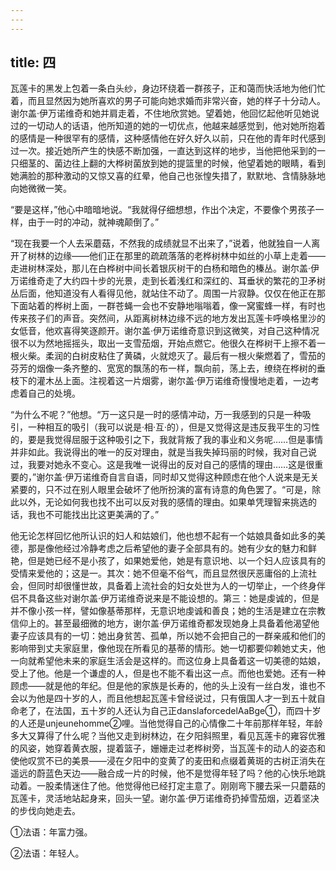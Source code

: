 ```yaml
---
---
---
```

title: 四
---



瓦莲卡的黑发上包着一条白头纱，身边环绕着一群孩子，正和蔼而快活地为他们忙着，而且显然因为她所喜欢的男子可能向她求婚而非常兴奋，她的样子十分动人。谢尔盖·伊万诺维奇和她并肩走着，不住地欣赏她。望着她，他回忆起他听见她说过的一切动人的话语，他所知道的她的一切优点，他越来越感觉到，他对她所抱着的感情是一种很罕有的感情，这种感情他在好久好久以前，只在他的青年时代感到过一次。接近她所产生的快感不断加强，一直达到这样的地步，当他把他采到的一只细茎的、菌边往上翻的大桦树菌放到她的提篮里的时候，他望着她的眼睛，看到她满脸的那种激动的又惊又喜的红晕，他自己也张惶失措了，默默地、含情脉脉地向她微微一笑。

“要是这样，”他心中暗暗地说。“我就得仔细想想，作出个决定，不要像个男孩子一样，由于一时的冲动，就神魂颠倒了。”

“现在我要一个人去采蘑菇，不然我的成绩就显不出来了，”说着，他就独自一人离开了树林的边缘——他们正在那里的疏疏落落的老桦树林中如丝的小草上走着——走进树林深处，那儿在白桦树中间长着银灰树干的白杨和暗色的榛丛。谢尔盖·伊万诺维奇走了大约四十步的光景，走到长着浅红和深红的、耳垂状的繁花的卫矛树丛后面，他知道没有人看得见他，就站住不动了。周围一片寂静。仅仅在他正在那下面站着的桦树上面，一群苍蝇一会也不安静地嗡嗡着，像一窝蜜蜂一样，有时也传来孩子们的声音。突然间，从距离树林边缘不远的地方发出瓦莲卡呼唤格里沙的女低音，他欢喜得笑逐颜开。谢尔盖·伊万诺维奇意识到这微笑，对自己这种情况很不以为然地摇摇头，取出一支雪茄烟，开始点燃它。他很久在桦树干上擦不着一根火柴。柔润的白树皮粘住了黄磷，火就熄灭了。最后有一根火柴燃着了，雪茄的芬芳的烟像一条齐整的、宽宽的飘荡的布一样，飘向前，荡上去，缭绕在桦树的垂枝下的灌木丛上面。注视着这一片烟雾，谢尔盖·伊万诺维奇慢慢地走着，一边考虑着自己的处境。

“为什么不呢？”他想。“万一这只是一时的感情冲动，万一我感到的只是一种吸引，一种相互的吸引（我可以说是·相·互·的），但是又觉得这是违反我平生的习性的，要是我觉得屈服于这种吸引之下，我就背叛了我的事业和义务呢……但是事情并非如此。我说得出的唯一的反对理由，就是当我失掉玛丽的时候，我对自己说过，我要对她永不变心。这是我唯一说得出的反对自己的感情的理由……这是很重要的，”谢尔盖·伊万诺维奇自言自语，同时却又觉得这种顾虑在他个人说来是无关紧要的，只不过在别人眼里会破坏了他所扮演的富有诗意的角色罢了。“可是，除此以外，无论如何我也找不出可以反对我的感情的理由。如果单凭理智来挑选的话，我也不可能找出比这更美满的了。”

他无论怎样回忆他所认识的妇人和姑娘们，他也想不起有一个姑娘具备如此多的美德，那是像他经过冷静考虑之后希望他的妻子全部具有的。她有少女的魅力和鲜艳，但是她已经不是小孩了，如果她爱他，她是有意识地、以一个妇人应该具有的受情来爱他的；这是一。其次：她不但毫不俗气，而且显然很厌恶庸俗的上流社会，但同时却很懂世故，具备着上流社会的妇女处世为人的一切举止，一个终身伴侣不具备这些对谢尔盖·伊万诺维奇说来是不能设想的。第三：她是虔诚的，但是并不像小孩一样，譬如像基蒂那样，无意识地虔诚和善良；她的生活是建立在宗教信仰上的。甚至最细微的地方，谢尔盖·伊万诺维奇都发现她身上具备着他渴望他妻子应该具有的一切：她出身贫苦、孤单，所以她不会把自己的一群亲戚和他们的影响带到丈夫家庭里，像他现在所看见的基蒂的情形。她一切都要仰赖她丈夫，他一向就希望他未来的家庭生活会是这样的。而这位身上具备着这一切美德的姑娘，受上了他。他是一个谦虚的人，但是也不能不看出这一点。而他也爱她。还有一种顾虑——就是他的年纪。但是他的家族是长寿的，他的头上没有一丝白发，谁也不会以为他是四十岁的人，而且他想起瓦莲卡曾经说过，只有俄国人才一到五十就自命老了，在法国，五十岁的人还认为自己正danslaforcedelAaBge①，而四十岁的人还是unjeunehomme②哩。当他觉得自己的心情像二十年前那样年轻，年龄多大又算得了什么呢？当他又走到树林边，在夕阳斜照里，看见瓦莲卡的雍容优雅的风姿，她穿着黄衣服，提着篮子，姗姗走过老桦树旁，当瓦莲卡的动人的姿态和使他叹赏不已的美景——浸在夕阳中的变黄了的麦田和点缀着黄斑的古树正消失在遥远的蔚蓝色天边——融合成一片的时候，他不是觉得年轻了吗？他的心快乐地跳动着。一股柔情迷住了他。他觉得他已经打定主意了。刚刚弯下腰去采一只蘑菇的瓦莲卡，灵活地站起身来，回头一望。谢尔盖·伊万诺维奇扔掉雪茄烟，迈着坚决的步伐向她走去。



①法语：年富力强。

②法语：年轻人。